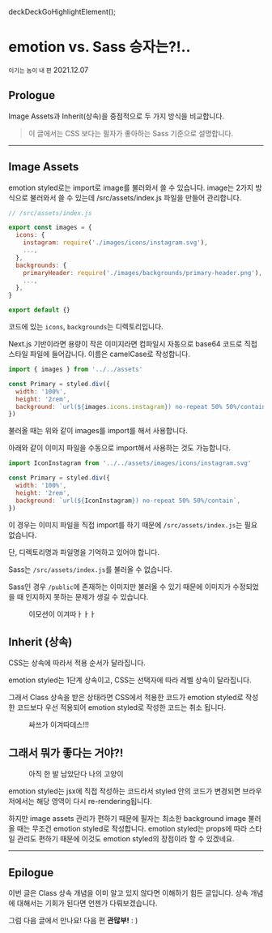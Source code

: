 deckDeckGoHighlightElement();

# emotion vs. Sass 승자는?!..

<small>이기는 놈이 내 편</small>
<time>2021.12.07</time>
<img src='/20211207/summary.png' alt='' />

## Prologue

Image Assets과 Inherit(상속)을 중점적으로 두 가지 방식을 비교합니다.

> 이 글에서는 CSS 보다는 필자가 좋아하는 Sass 기준으로 설명합니다.

---

## Image Assets

emotion styled로는 import로 image를 불러와서 쓸 수 있습니다. image는 2가지 방식으로 불러와서 쓸 수 있는데 /src/assets/index.js 파일을 만들어 관리합니다.

```jsx
// /src/assets/index.js

export const images = {
  icons: {
    instagram: require('./images/icons/instagram.svg'),
    ...,
  },
  backgrounds: {
    primaryHeader: require('./images/backgrounds/primary-header.png'),
    ...,
  },
}

export default {}
```

코드에 있는 `icons`, `backgrounds`는 디렉토리입니다.

Next.js 기반이라면 용량이 작은 이미지라면 컴파일시 자동으로 base64 코드로 직접 스타일 파일에 들어갑니다. 이름은 camelCase로 작성합니다.

```jsx
import { images } from '../../assets'

const Primary = styled.div({
  width: '100%',
  height: '2rem',
  background: `url(${images.icons.instagram}) no-repeat 50% 50%/contain`,
})
```

불러올 때는 위와 같이 images를 import를 해서 사용합니다.

아래와 같이 이미지 파일을 수동으로 import해서 사용하는 것도 가능합니다.

```jsx
import IconInstagram from '../../assets/images/icons/instagram.svg'

const Primary = styled.div({
  width: '100%',
  height: '2rem',
  background: `url(${IconInstagram}) no-repeat 50% 50%/contain`,
})
```

이 경우는 이미지 파일을 직접 import를 하기 때문에 `/src/assets/index.js`는 필요 없습니다.

단, 디렉토리명과 파일명을 기억하고 있어야 합니다.

Sass는 `/src/assets/index.js`를 불러올 수 없습니다.

Sass인 경우 `/public`에 존재하는 이미지만 불러올 수 있기 때문에 이미지가 수정되었을 때 인지하지 못하는 문제가 생길 수 있습니다.

<figure>
  <img src='/20211207/emotion-win.jpg' alt='' />
  <figcaption>이모션이 이겨따ㅏㅏㅏ</figcaption>
</figure>

## Inherit (상속)

CSS는 상속에 따라서 적용 순서가 달라집니다.

emotion styled는 1단계 상속이고, CSS는 선택자에 따라 레벨 상속이 달라집니다.

그래서 Class 상속을 받은 상태라면 CSS에서 적용한 코드가 emotion styled로 작성한 코드보다 우선 적용되어 emotion styled로 작성한 코드는 취소 됩니다.

<figure>
  <img src='/20211207/css-win.jpg' alt='' />
  <figcaption>싸쓰가 이겨따데스!!!</figcaption>
</figure>

## 그래서 뭐가 좋다는 거야?!

<figure>
  <img src='/20211207/cat.jpg' alt='' />
  <figcaption>아직 한 발 남았단다 나의 고양이</figcaption>
</figure>

emotion styled는 jsx에 직접 작성하는 코드라서 styled 안의 코드가 변경되면 브라우저에서는 해당 영역이 다시 re-rendering됩니다.

하지만 image assets 관리가 편하기 때문에 필자는 최소한 background image 불러올 때는 무조건 emotion styled로 작성합니다. emotion styled는 props에 따라 스타일 관리도 편하기 때문에 이것도 emotion styled의 장점이라 할 수 있겠네요.

---

## Epilogue

이번 글은 Class 상속 개념을 이미 알고 있지 않다면 이해하기 힘든 글입니다. 상속 개념에 대해서는 기회가 된다면 언젠가 다뤄보겠습니다.

그럼 다음 글에서 만나요! 다음 편 **관많부!** : )
